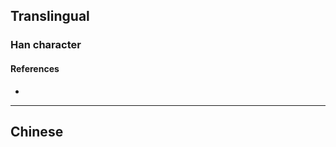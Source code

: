 {{also|濾}}
{{character info/new}}
==Translingual==

===Han character===
{{Han char|rn=85|rad=水|as=10|sn=13|four=|canj=EYPP,XEYPP|ids=⿰氵虑}}

====References====
* {{Han ref|kx=0643.241|hdz=31698.010|uh=6EE4|ud=28388}}

----

==Chinese==
{{zh-see|濾}}